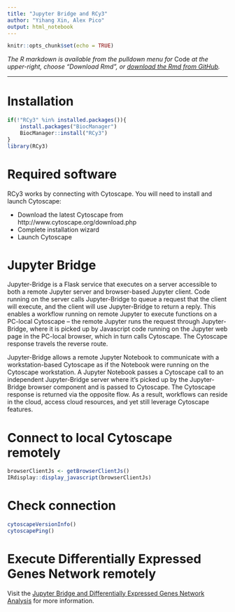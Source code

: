 ```yaml
---
title: "Jupyter Bridge and RCy3"
author: "Yihang Xin, Alex Pico"
output: html_notebook
---
```


```r
knitr::opts_chunk$set(echo = TRUE)
```
*The R markdown is available from the pulldown menu for* Code *at the upper-right, choose "Download Rmd", or [download the Rmd from GitHub](https://raw.githubusercontent.com/cytoscape/cytoscape-automation/master/for-scripters/R/notebooks/jupyter-bridge-rcy3.Rmd).*

<hr />

# Installation
```r
if(!"RCy3" %in% installed.packages()){
    install.packages("BiocManager")
    BiocManager::install("RCy3")
}
library(RCy3)
```

# Required software
RCy3 works by connecting with Cytoscape. You will need to install and launch Cytoscape:

* Download the latest Cytoscape from http://www.cytoscape.org/download.php
* Complete installation wizard
* Launch Cytoscape

# Jupyter Bridge

Jupyter-Bridge is a Flask service that executes on a server accessible to both a remote Jupyter server and browser-based Jupyter client. Code running on the server calls Jupyter-Bridge to queue a request that the client will execute, and the client will use Jupyter-Bridge to return a reply. This enables a workflow running on remote Jupyter to execute functions on a PC-local Cytoscape -- the remote Jupyter runs the request through Jupyter-Bridge, where it is picked up by Javascript code running on the Jupyter web page in the PC-local browser, which in turn calls Cytoscape. The Cytoscape response travels the reverse route.

Jupyter-Bridge allows a remote Jupyter Notebook to communicate with a workstation-based Cytoscape as if the Notebook were running on the Cytoscape workstation. A Jupyter Notebook passes a Cytoscape call to an independent Jupyter-Bridge server where it’s picked up by the Jupyter-Bridge browser component and is passed to Cytoscape. The Cytoscape response is returned via the opposite flow. As a result, workflows can reside in the cloud, access cloud resources, and yet still leverage Cytoscape features.

# Connect to local Cytoscape remotely
```r
browserClientJs <- getBrowserClientJs()
IRdisplay::display_javascript(browserClientJs)
```

# Check connection
```r
cytoscapeVersionInfo()
cytoscapePing()
```

# Execute Differentially Expressed Genes Network remotely
Visit the [Jupyter Bridge and Differentially Expressed Genes Network Analysis](https://github.com/cytoscape/cytoscape-automation/blob/master/for-scripters/R/notebooks/jupyter-bridge-rcy3.ipynb) for more information.

